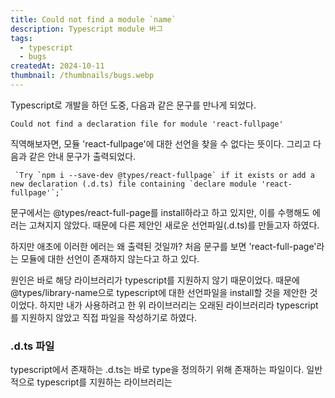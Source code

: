 ```yaml
---
title: Could not find a module `name`
description: Typescript module 버그
tags:
  - typescript
  - bugs
createdAt: 2024-10-11
thumbnail: /thumbnails/bugs.webp
---
```


Typescript로 개발을 하던 도중, 다음과 같은 문구를 만나게 되었다.

```node
Could not find a declaration file for module 'react-fullpage'
```

직역해보자면, 모듈 'react-fullpage'에 대한 선언을 찾을 수 없다는 뜻이다. 그리고 다음과 같은 안내 문구가 출력되었다.

```
 `Try `npm i --save-dev @types/react-fullpage` if it exists or add a new declaration (.d.ts) file containing `declare module 'react-fullpage'`;`
```
문구에서는 @types/react-full-page를 install하라고 하고 있지만, 이를 수행해도 에러는 고쳐지지 않았다. 때문에 다른 제안인 새로운 선언파일(.d.ts)를 만들고자 하였다. 

하지만 애초에 이러한 에러는 왜 출력된 것일까? 처음 문구를 보면 'react-full-page'라는 모듈에 대한 선언이 존재하지 않는다고 하고 있다. 

원인은 바로 해당 라이브러리가 typescript를 지원하지 않기 때문이었다. 때문에 @types/library-name으로 typescript에 대한 선언파일을 install할 것을 제안한 것이었다. 하지만 내가 사용하려고 한 위 라이브러리는 오래된 라이브러리라 typescript를 지원하지 않았고 직접 파일을 작성하기로 하였다.


### .d.ts 파일

typescript에서 존재하는 .d.ts는 바로 type을 정의하기 위해 존재하는 파일이다. 일반적으로 typescript를 지원하는 라이브러리는 